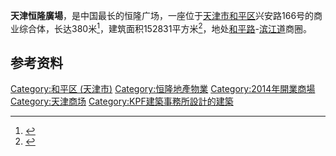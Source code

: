 {{Infobox shopping mall 
  | shopping_mall_name = 天津恒隆广场
  | image = 
  | image_width  =
  | caption = 
  | location = {{CHN}}[[天津市|天津市]][[和平区_(天津市)|和平区]]兴安路166号
  | opening_date = 2014年9月26日
  | closing_date =
  | developer = [[恒隆地产|恒隆地产]]
  | manager = [[恒隆地产|恒隆地产]]
  | owner = [[恒隆地产|恒隆地产]]
  | 土地所有者 = [[天津市人民政府|天津市人民政府]]
  | 施工 = 中建八局第一建设有限公司
  | architect    = [[KPF建筑事务所|KPF建筑事务所]]
  | number_of_stores = 
  | number_of_anchors = 
  | 建地面積 = 40000平方米
  | floor_area = 152831平方米
  | floors = 7（地上6层，地下1层）
  | parking = 
  | website = [https://www.riverside66.com 天津恒隆广场]
  | telephone_no =  
}}
'''天津恒隆廣場'''，是中国最长的恒隆广场，一座位于[[天津市|天津市]][[和平区_(天津市)|和平区]]兴安路166号的商业综合体，长达380米<ref>{{cite web |title=恒隆地产60亿打造380米中国最长的恒隆广场 今日开业 |url=http://news.winshang.com/html/039/0590.html |website=赢商网 |accessdate=2014-09-26}}</ref>，建筑面积152831平方米<ref>{{cite web |title=天津恒隆广场 |url=https://www.hanglung.com/zh-cn/mainland-china-properties/tianjin/riverside-66 |website=恒隆 |access-date=2021-02-22 |archive-date=2020-02-17 |archive-url=https://web.archive.org/web/20200217222119/http://www.hanglung.com/zh-CN/mainland-china-properties/tianjin/riverside-66 |dead-url=no }}</ref>，地处[[和平路_(天津)|和平路]]-[[滨江道|滨江道]]商圈。
== 参考资料 ==
<references/>

{{DEFAULTSORT:T}}
[[Category:和平区_(天津市)|Category:和平区 (天津市)]]
[[Category:恒隆地產物業|Category:恒隆地產物業]]
[[Category:2014年開業商場|Category:2014年開業商場]]
[[Category:天津商场|Category:天津商场]]
[[Category:KPF建築事務所設計的建築|Category:KPF建築事務所設計的建築]]